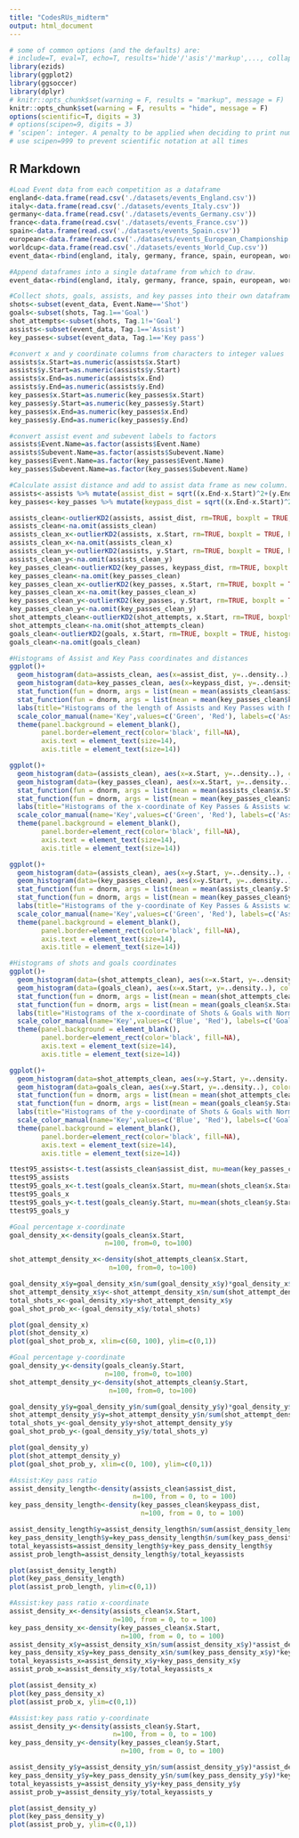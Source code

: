```yaml
---
title: "CodesRUs_midterm"
output: html_document
---
```


```r
# some of common options (and the defaults) are: 
# include=T, eval=T, echo=T, results='hide'/'asis'/'markup',..., collapse=F, warning=T, message=T, error=T, cache=T, fig.width=6, fig.height=4, fig.dim=c(6,4) #inches, fig.align='left'/'center','right', 
library(ezids)
library(ggplot2)
library(ggsoccer)
library(dplyr)
# knitr::opts_chunk$set(warning = F, results = "markup", message = F)
knitr::opts_chunk$set(warning = F, results = "hide", message = F)
options(scientific=T, digits = 3) 
# options(scipen=9, digits = 3) 
# ‘scipen’: integer. A penalty to be applied when deciding to print numeric values in fixed or exponential notation.  Positive values bias towards fixed and negative towards scientific notation: fixed notation will be preferred unless it is more than ‘scipen’ digits wider.
# use scipen=999 to prevent scientific notation at all times
```

## R Markdown

```r
#Load Event data from each competition as a dataframe
england<-data.frame(read.csv('./datasets/events_England.csv'))
italy<-data.frame(read.csv('./datasets/events_Italy.csv'))
germany<-data.frame(read.csv('./datasets/events_Germany.csv'))
france<-data.frame(read.csv('./datasets/events_France.csv'))
spain<-data.frame(read.csv('./datasets/events_Spain.csv'))
european<-data.frame(read.csv('./datasets/events_European_Championship.csv'))
worldcup<-data.frame(read.csv('./datasets/events_World_Cup.csv'))
event_data<-rbind(england, italy, germany, france, spain, european, worldcup)
```

```r
#Append dataframes into a single dataframe from which to draw.
event_data<-rbind(england, italy, germany, france, spain, european, worldcup)
```

```r
#Collect shots, goals, assists, and key passes into their own dataframes
shots<-subset(event_data, Event.Name=='Shot')
goals<-subset(shots, Tag.1=='Goal')
shot_attempts<-subset(shots, Tag.1!='Goal')
assists<-subset(event_data, Tag.1=='Assist')
key_passes<-subset(event_data, Tag.1=='Key pass')

#convert x and y coordinate columns from characters to integer values
assists$x.Start=as.numeric(assists$x.Start)
assists$y.Start=as.numeric(assists$y.Start)
assists$x.End=as.numeric(assists$x.End)
assists$y.End=as.numeric(assists$y.End)
key_passes$x.Start=as.numeric(key_passes$x.Start)
key_passes$y.Start=as.numeric(key_passes$y.Start)
key_passes$x.End=as.numeric(key_passes$x.End)
key_passes$y.End=as.numeric(key_passes$y.End)

#convert assist event and subevent labels to factors
assists$Event.Name=as.factor(assists$Event.Name)
assists$Subevent.Name=as.factor(assists$Subevent.Name)
key_passes$Event.Name=as.factor(key_passes$Event.Name)
key_passes$Subevent.Name=as.factor(key_passes$Subevent.Name)

#Calculate assist distance and add to assist data frame as new column.
assists<-assists %>% mutate(assist_dist = sqrt((x.End-x.Start)^2+(y.End-y.Start)^2))
key_passes<-key_passes %>% mutate(keypass_dist = sqrt((x.End-x.Start)^2+(y.End-y.Start)^2))
```

```r
assists_clean<-outlierKD2(assists, assist_dist, rm=TRUE, boxplt = TRUE, histogram = TRUE, qqplt = TRUE)
assists_clean<-na.omit(assists_clean)
assists_clean_x<-outlierKD2(assists, x.Start, rm=TRUE, boxplt = TRUE, histogram = TRUE, qqplt = TRUE)
assists_clean_x<-na.omit(assists_clean_x)
assists_clean_y<-outlierKD2(assists, y.Start, rm=TRUE, boxplt = TRUE, histogram = TRUE, qqplt = TRUE)
assists_clean_y<-na.omit(assists_clean_y)
key_passes_clean<-outlierKD2(key_passes, keypass_dist, rm=TRUE, boxplt = TRUE, histogram = TRUE, qqplt = TRUE)
key_passes_clean<-na.omit(key_passes_clean)
key_passes_clean_x<-outlierKD2(key_passes, x.Start, rm=TRUE, boxplt = TRUE, histogram = TRUE, qqplt = TRUE)
key_passes_clean_x<-na.omit(key_passes_clean_x)
key_passes_clean_y<-outlierKD2(key_passes, y.Start, rm=TRUE, boxplt = TRUE, histogram = TRUE, qqplt = TRUE)
key_passes_clean_y<-na.omit(key_passes_clean_y)
shot_attempts_clean<-outlierKD2(shot_attempts, x.Start, rm=TRUE, boxplt = TRUE, histogram = TRUE, qqplt = TRUE)
shot_attempts_clean<-na.omit(shot_attempts_clean)
goals_clean<-outlierKD2(goals, x.Start, rm=TRUE, boxplt = TRUE, histogram = TRUE, qqplt = TRUE)
goals_clean<-na.omit(goals_clean)
```

```r
#Histograms of Assist and Key Pass coordinates and distances
ggplot()+
  geom_histogram(data=assists_clean, aes(x=assist_dist, y=..density..), color='Black', fill='Green', alpha=0.3)+
  geom_histogram(data=key_passes_clean, aes(x=keypass_dist, y=..density..), color='Black', fill='Red', alpha=0.3)+
  stat_function(fun = dnorm, args = list(mean = mean(assists_clean$assist_dist), sd = sd(assists_clean$assist_dist)), color='dark green', fill='green', size=1)+
  stat_function(fun = dnorm, args = list(mean = mean(key_passes_clean$keypass_dist), sd = sd(key_passes_clean$keypass_dist)), color='dark red', fill='green', size=1)+
  labs(title="Histograms of the length of Assists and Key Passes with Normal Distribution Fit", x="Length", y="Nomralized Count")+
  scale_color_manual(name='Key',values=c('Green', 'Red'), labels=c('Assists','Key Passes'))+
  theme(panel.background = element_blank(),
        panel.border=element_rect(color='black', fill=NA),
        axis.text = element_text(size=14),
        axis.title = element_text(size=14))

ggplot()+
  geom_histogram(data=(assists_clean), aes(x=x.Start, y=..density..), color='Black', fill='Green', alpha=0.3)+
  geom_histogram(data=(key_passes_clean), aes(x=x.Start, y=..density..), color='Black', fill='Red', alpha=0.3)+
  stat_function(fun = dnorm, args = list(mean = mean(assists_clean$x.Start), sd = sd(assists_clean$x.Start)), color='dark green', fill='green', size=1)+
  stat_function(fun = dnorm, args = list(mean = mean(key_passes_clean$x.Start), sd = sd(key_passes_clean$x.Start)), color='dark red', fill='red', size=1)+
  labs(title="Histograms of the x-coordinate of Key Passes & Assists with Normal Distribution Fits", x="x-coordinate", y="Nomralized Count")+
  scale_color_manual(name='Key',values=c('Green', 'Red'), labels=c('Assists','Key Passes'))+
  theme(panel.background = element_blank(),
        panel.border=element_rect(color='black', fill=NA),
        axis.text = element_text(size=14),
        axis.title = element_text(size=14))

ggplot()+
  geom_histogram(data=(assists_clean), aes(x=y.Start, y=..density..), color='Black', fill='Green', alpha=0.3)+
  geom_histogram(data=(key_passes_clean), aes(x=y.Start, y=..density..), color='Black', fill='Red', alpha=0.3)+
  stat_function(fun = dnorm, args = list(mean = mean(assists_clean$y.Start), sd = sd(assists_clean$y.Start)), color='dark green', fill='green', size=1)+
  stat_function(fun = dnorm, args = list(mean = mean(key_passes_clean$y.Start), sd = sd(key_passes_clean$y.Start)), color='dark red', fill='red', size=1)+
  labs(title="Histograms of the y-coordinate of Key Passes & Assists with Normal Distribution Fits", x="y-coordinate", y="Nomralized Count")+
  scale_color_manual(name='Key',values=c('Green', 'Red'), labels=c('Assists','Key Passes'))+
  theme(panel.background = element_blank(),
        panel.border=element_rect(color='black', fill=NA),
        axis.text = element_text(size=14),
        axis.title = element_text(size=14))

#Histograms of shots and goals coordinates
ggplot()+
  geom_histogram(data=(shot_attempts_clean), aes(x=x.Start, y=..density..), color='Black', fill='Red', alpha=0.3)+
  geom_histogram(data=(goals_clean), aes(x=x.Start, y=..density..), color='Black', fill='Blue', alpha=0.3)+
  stat_function(fun = dnorm, args = list(mean = mean(shot_attempts_clean$x.Start), sd = sd(shot_attempts_clean$x.Start)), color='dark red', fill='red', size=1)+
  stat_function(fun = dnorm, args = list(mean = mean(goals_clean$x.Start), sd = sd(goals_clean$x.Start)), color='dark blue', fill='blue', size=1)+
  labs(title="Histograms of the x-coordinate of Shots & Goals with Normal Distribution Fits", x="x-coordinate", y="Nomralized Count")+
  scale_color_manual(name='Key',values=c('Blue', 'Red'), labels=c('Goals','Shots'))+
  theme(panel.background = element_blank(),
        panel.border=element_rect(color='black', fill=NA),
        axis.text = element_text(size=14),
        axis.title = element_text(size=14))

ggplot()+
  geom_histogram(data=shot_attempts_clean, aes(x=y.Start, y=..density..), color='Black', fill='Red', alpha=0.3)+
  geom_histogram(data=goals_clean, aes(x=y.Start, y=..density..), color='Black', fill='Blue', alpha=0.3)+
  stat_function(fun = dnorm, args = list(mean = mean(shot_attempts_clean$y.Start), sd = sd(shot_attempts_clean$y.Start)), color='dark red', fill='red', size=1)+
  stat_function(fun = dnorm, args = list(mean = mean(goals_clean$y.Start), sd = sd(goals_clean$y.Start)), color='dark blue', fill='blue', size=1)+
  labs(title="Histograms of the y-coordinate of Shots & Goals with Normal Distribution Fits", x="y-coordinate", y="Nomralized Count")+
  scale_color_manual(name='Key',values=c('Blue', 'Red'), labels=c('Goals','Shots'))+
  theme(panel.background = element_blank(),
        panel.border=element_rect(color='black', fill=NA),
        axis.text = element_text(size=14),
        axis.title = element_text(size=14))
```

```r
ttest95_assists<-t.test(assists_clean$assist_dist, mu=mean(key_passes_clean$keypass_dist), conf.level=0.95)
ttest95_assists
ttest95_goals_x<-t.test(goals_clean$x.Start, mu=mean(shots_clean$x.Start), conf.level = 0.95)
ttest95_goals_x
ttest95_goals_y<-t.test(goals_clean$y.Start, mu=mean(shots_clean$y.Start), conf.level = 0.95)
ttest95_goals_y
```

```r
#Goal percentage x-coordinate
goal_density_x<-density(goals_clean$x.Start,
                        n=100, from=0, to=100)

shot_attempt_density_x<-density(shot_attempts_clean$x.Start,
                         n=100, from=0, to=100)

goal_density_x$y=goal_density_x$n/sum(goal_density_x$y)*goal_density_x$y
shot_attempt_density_x$y<-shot_attempt_density_x$n/sum(shot_attempt_density_x$y)*shot_attempt_density_x$y
total_shots_x<-goal_density_x$y+shot_attempt_density_x$y
goal_shot_prob_x<-(goal_density_x$y/total_shots)

plot(goal_density_x)
plot(shot_density_x)
plot(goal_shot_prob_x, xlim=c(60, 100), ylim=c(0,1))

#Goal percentage y-coordinate
goal_density_y<-density(goals_clean$y.Start,
                        n=100, from=0, to=100)
shot_attempt_density_y<-density(shot_attempts_clean$y.Start,
                         n=100, from=0, to=100)

goal_density_y$y=goal_density_y$n/sum(goal_density_y$y)*goal_density_y$y
shot_attempt_density_y$y=shot_attempt_density_y$n/sum(shot_attempt_density_y$y)*shot_attempt_density_y$y
total_shots_y<-goal_density_y$y+shot_attempt_density_y$y
goal_shot_prob_y<-(goal_density_y$y/total_shots_y)

plot(goal_density_y)
plot(shot_attempt_density_y)
plot(goal_shot_prob_y, xlim=c(0, 100), ylim=c(0,1))

#Assist:Key pass ratio
assist_density_length<-density(assists_clean$assist_dist,
                               n=100, from = 0, to = 100)
key_pass_density_length<-density(key_passes_clean$keypass_dist,
                                 n=100, from = 0, to = 100)

assist_density_length$y=assist_density_length$n/sum(assist_density_length$y)*assist_density_length$y
key_pass_density_length$y=key_pass_density_length$n/sum(key_pass_density_length$y)*key_pass_density_length$y
total_keyassists=assist_density_length$y+key_pass_density_length$y
assist_prob_length=assist_density_length$y/total_keyassists

plot(assist_density_length)
plot(key_pass_density_length)
plot(assist_prob_length, ylim=c(0,1))

#Assist:key pass ratio x-coordinate
assist_density_x<-density(assists_clean$x.Start,
                          n=100, from = 0, to = 100)
key_pass_density_x<-density(key_passes_clean$x.Start,
                            n=100, from = 0, to = 100)
assist_density_x$y=assist_density_x$n/sum(assist_density_x$y)*assist_density_x$y
key_pass_density_x$y=key_pass_density_x$n/sum(key_pass_density_x$y)*key_pass_density_x$y
total_keyassists_x=assist_density_x$y+key_pass_density_x$y
assist_prob_x=assist_density_x$y/total_keyassists_x

plot(assist_density_x)
plot(key_pass_density_x)
plot(assist_prob_x, ylim=c(0,1))

#Assist:key pass ratio y-coordinate
assist_density_y<-density(assists_clean$y.Start,
                          n=100, from = 0, to = 100)
key_pass_density_y<-density(key_passes_clean$y.Start,
                            n=100, from = 0, to = 100)

assist_density_y$y=assist_density_y$n/sum(assist_density_y$y)*assist_density_y$y
key_pass_density_y$y=key_pass_density_y$n/sum(key_pass_density_y$y)*key_pass_density_y$y
total_keyassists_y=assist_density_y$y+key_pass_density_y$y
assist_prob_y=assist_density_y$y/total_keyassists_y

plot(assist_density_y)
plot(key_pass_density_y)
plot(assist_prob_y, ylim=c(0,1))

```

